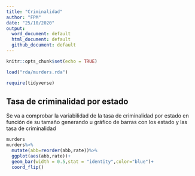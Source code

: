 ```yaml
---
title: "Criminalidad"
author: "FPM"
date: "25/10/2020"
output:
  word_document: default
  html_document: default
  github_document: default
---
```


```r
knitr::opts_chunk$set(echo = TRUE)
```


```r
load("rda/murders.rda")
```
```r
require(tidyverse)
```

## Tasa de criminalidad por estado
Se va a comprobar la variabilidad de la tasa de criminalidad por estado en función de su tamaño generando u gráfico de barras con los estado y las tasa de criminalidad
```r
murders
murders%>%
  mutate(abb=reorder(abb,rate))%>%
  ggplot(aes(abb,rate))+
  geom_bar(width = 0.5,stat = "identity",color="blue")+
  coord_flip()
```
